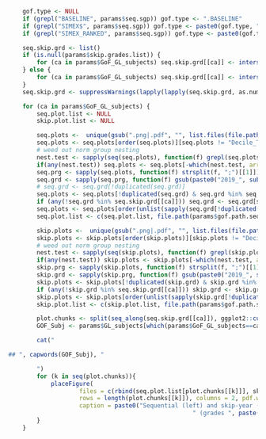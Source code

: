 
```r
	gof.type <- NULL
	if (grepl("BASELINE", params$seq.sgp)) gof.type <- ".BASELINE"
	if (grepl("SIMEX$", params$seq.sgp)) gof.type <- paste0(gof.type, ".SIMEX")
	if (grepl("SIMEX_RANKED", params$seq.sgp)) gof.type <- paste0(gof.type, ".RANKED_SIMEX")

	seq.skip.grd <- list()
	if (is.null(params$skip.grades.list)) {
		for (ca in params$GoF_GL_subjects) seq.skip.grd[[ca]] <- intersect(params$seq.grades, params$skip.grades)
	} else {
		for (ca in params$GoF_GL_subjects) seq.skip.grd[[ca]] <- intersect(params$seq.grades.list[[ca]] %w/o% "EOCT", params$skip.grades.list[[ca]] %w/o% "EOCT")
	}
	seq.skip.grd <- suppressWarnings(lapply(lapply(seq.skip.grd, as.numeric), sort))  #  make numeric for re-order when grades >= 10 present

	for (ca in params$GoF_GL_subjects) {
		seq.plot.list <- NULL
		skip.plot.list <- NULL

		seq.plots <-  unique(gsub(".png|.pdf", "", list.files(file.path(params$gof.path.seq[[1]], paste0(ca, ".2019", gof.type)))))
		seq.plots <- seq.plots[order(seq.plots)][seq.plots != "Decile_Tables"]
		# weed out norm group nesting
		nest.test <- sapply(seq(seq.plots), function(f) grepl(seq.plots[f], seq.plots[-f]))
		if(any(nest.test)) seq.plots <- seq.plots[-which(nest.test, arr.ind = TRUE)[,2]]
		seq.prg <- sapply(seq.plots, function(f) strsplit(f, ";")[[1]])
		seq.grd <- sapply(seq.prg, function(f) gsub(paste0("2019_", sub("MATHEMATICS", "MATH", ca), "_"), "", f[1]))
		# seq.grd <- seq.grd[!duplicated(seq.grd)]
		seq.plots <- seq.plots[!duplicated(seq.grd) & seq.grd %in% seq.skip.grd[[ca]]]  #  additional removal of dups needed for Utah
		if (any(!seq.grd %in% seq.skip.grd[[ca]])) seq.grd <- seq.grd[seq.grd %in% seq.skip.grd[[ca]]]
		seq.plots <- seq.plots[order(unlist(sapply(seq.grd[!duplicated(seq.grd)], as.numeric)))] # re-order for grades >= 10
		seq.plot.list <- c(seq.plot.list, file.path(params$gof.path.seq[[1]], paste0(ca, ".2019", gof.type), paste0(seq.plots[!is.na(seq.plots)], ".pdf")))

		skip.plots <-  unique(gsub(".png|.pdf", "", list.files(file.path(params$gof.path.skip[[1]], paste0(ca, ".2019", gof.type)))))
		skip.plots <- skip.plots[order(skip.plots)][skip.plots != "Decile_Tables"]
		# weed out norm group nesting
		nest.test <- sapply(seq(skip.plots), function(f) grepl(skip.plots[f], skip.plots[-f]))
		if(any(nest.test)) skip.plots <- skip.plots[-which(nest.test, arr.ind = TRUE)[,2]]
		skip.prg <- sapply(skip.plots, function(f) strsplit(f, ";")[[1]])
		skip.grd <- sapply(skip.prg, function(f) gsub(paste0("2019_", sub("MATHEMATICS", "MATH", ca), "_"), "", f[1]))
		skip.plots <- skip.plots[!duplicated(skip.grd) & skip.grd %in% seq.skip.grd[[ca]]]
		if (any(!skip.grd %in% seq.skip.grd[[ca]])) skip.grd <- skip.grd[skip.grd %in% seq.skip.grd[[ca]]]
		skip.plots <- skip.plots[order(unlist(sapply(skip.grd[!duplicated(skip.grd)], as.numeric)))] # re-order for grades >= 10
		skip.plot.list <- c(skip.plot.list, file.path(params$gof.path.skip[[1]], paste0(ca, ".2019", gof.type), paste0(skip.plots[!is.na(skip.plots)], ".pdf")))

		plot.chunks <- split(seq_along(seq.skip.grd[[ca]]), ggplot2::cut_interval(seq_along(seq.skip.grd[[ca]]), length=2))
		GOF_Subj <- params$GL_subjects[which(params$GoF_GL_subjects==ca)]

		cat("

## ", capwords(GOF_Subj), "

		")
		for (k in seq(plot.chunks)){
			placeFigure(
					files = c(rbind(seq.plot.list[plot.chunks[[k]]], skip.plot.list[plot.chunks[[k]]])),
					rows = length(plot.chunks[[k]]), columns = 2, pdf.width = 0.5,
					caption = paste0("Sequential (left) and skip-year (right) fit plots for ", capwords(sub("MATHEMATICS", "MATH", GOF_Subj)),
													" (grades ", paste(seq.skip.grd[[ca]][plot.chunks[[k]]], collapse = " - "),")"))
		}
	}
```
